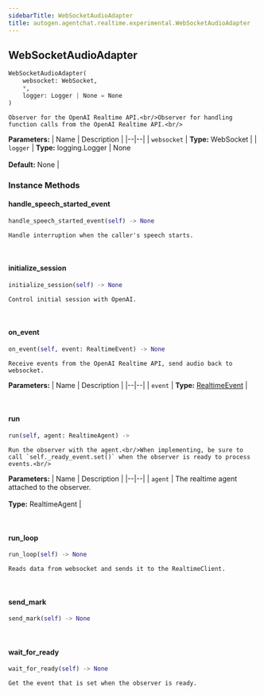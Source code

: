 ```yaml
---
sidebarTitle: WebSocketAudioAdapter
title: autogen.agentchat.realtime.experimental.WebSocketAudioAdapter
---
```

<h2 id="autogen.agentchat.realtime.experimental.WebSocketAudioAdapter" class="doc doc-heading">
    <code class="doc-symbol doc-symbol-heading doc-symbol-class"></code>
    <span class="doc doc-object-name doc-class-name">WebSocketAudioAdapter</span>
</h2>

```python
WebSocketAudioAdapter(
    websocket: WebSocket,
    *,
    logger: Logger | None = None
)
```

    Observer for the OpenAI Realtime API.<br/>Observer for handling function calls from the OpenAI Realtime API.<br/>

<b>Parameters:</b>
| Name | Description |
|--|--|
| `websocket` | **Type:** WebSocket |
| `logger` | **Type:** logging.Logger \| None<br/><br/>**Default:** None |

### Instance Methods

<code class="doc-symbol doc-symbol-heading doc-symbol-method"></code>
#### handle_speech_started_event

```python
handle_speech_started_event(self) -> None
```

    Handle interruption when the caller's speech starts.

<br />

<code class="doc-symbol doc-symbol-heading doc-symbol-method"></code>
#### initialize_session

```python
initialize_session(self) -> None
```

    Control initial session with OpenAI.

<br />

<code class="doc-symbol doc-symbol-heading doc-symbol-method"></code>
#### on_event

```python
on_event(self, event: RealtimeEvent) -> None
```

    Receive events from the OpenAI Realtime API, send audio back to websocket.

<b>Parameters:</b>
| Name | Description |
|--|--|
| `event` | **Type:** [RealtimeEvent](/docs/api-reference/autogen/agentchat/realtime/experimental/realtime_events/RealtimeEvent) |

<br />

<code class="doc-symbol doc-symbol-heading doc-symbol-method"></code>
#### run

```python
run(self, agent: RealtimeAgent) -> 
```

    Run the observer with the agent.<br/>When implementing, be sure to call `self._ready_event.set()` when the observer is ready to process events.<br/>

<b>Parameters:</b>
| Name | Description |
|--|--|
| `agent` | The realtime agent attached to the observer.<br/><br/>**Type:** RealtimeAgent |

<br />

<code class="doc-symbol doc-symbol-heading doc-symbol-method"></code>
#### run_loop

```python
run_loop(self) -> None
```

    Reads data from websocket and sends it to the RealtimeClient.

<br />

<code class="doc-symbol doc-symbol-heading doc-symbol-method"></code>
#### send_mark

```python
send_mark(self) -> None
```

    

<br />

<code class="doc-symbol doc-symbol-heading doc-symbol-method"></code>
#### wait_for_ready

```python
wait_for_ready(self) -> None
```

    Get the event that is set when the observer is ready.

<br />